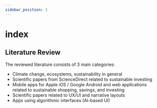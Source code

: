 ```yaml
---
sidebar_position: 3
---
```


# index


## Literature Review

The reviewed literature consists of 3 main categories:

* Climate change, ecosystems, sustainability in general
* Scientific papers from ScienceDirect related to sustainable investing
* Mobile apps for Apple iOS / Google Android and web applications related to sustainable shopping, savings, and investing
* Scientific papers related to UX/UI and narrative layouts
* Apps using algorithmic interfaces (AI-based UI)
